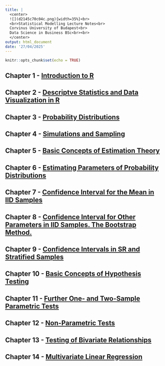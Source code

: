 ```yaml
---
title: |
  <center>
  ![](d2145c70c04c.png){width=35%}<br> 
  <br>Statistical Modelling Lecture Notes<br>
  Corvinus University of Budapest<br>
  Data Science in Business BSc<br><br>
  </center> 
output: html_document
date: '27/04/2025'
---
```


```r
knitr::opts_chunk$set(echo = TRUE)
```

## Chapter 1 - <a href="Chapter01.html" target="_blank">Introduction to R</a>

## Chapter 2 - <a href="Chapter02.html" target="_blank">Descriptve Statistics and Data Visualization in R</a>

## Chapter 3 - <a href="Chapter03.html" target="_blank">Probability Distributions</a>

## Chapter 4 - <a href="Chapter04.html" target="_blank">Simulations and Sampling</a>

## Chapter 5 - <a href="Chapter05.html" target="_blank">Basic Concepts of Estimation Theory</a>

## Chapter 6 - <a href="Chapter06.html" target="_blank">Estimating Parameters of Probability Distributions</a>

## Chapter 7 - <a href="Chapter07.html" target="_blank">Confidence Interval for the Mean in IID Samples</a>

## Chapter 8 - <a href="Chapter08.html" target="_blank">Confidence Interval for Other Parameters in IID Samples. The Bootstrap Method.</a>

## Chapter 9 - <a href="Chapter09.html" target="_blank">Confidence Intervals in SR and Stratified Samples</a>

## Chapter 10 - <a href="Chapter10.html" target="_blank">Basic Concepts of Hypothesis Testing</a>

## Chapter 11 - <a href="Chapter11.html" target="_blank">Further One- and Two-Sample Parametric Tests</a>

## Chapter 12 - <a href="Chapter12.html" target="_blank">Non-Parametric Tests</a>

## Chapter 13 - <a href="Chapter13.html" target="_blank">Testing of Bivariate Relationships</a>

## Chapter 14 - <a href="Chapter14.html" target="_blank">Multivariate Linear Regression</a>

